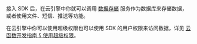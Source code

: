 接入 SDK 后，在云引擎中你就可以调用 [数据存储](/sdk/storage/features) 服务作为数据库来存储数据，或者使用文件、短信、推送等功能。

在云引擎中你可以使用超级权限也可以使用 SDK 的用户权限来访问数据，详见 [云函数开发指南 § 使用超级权限](/sdk/engine/cloud-function#使用超级权限)。
